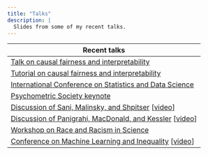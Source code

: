 ```yaml
---
title: "Talks"
description: |
  Slides from some of my recent talks.
---
```


| Recent talks                                                                                                                                                                         |
|--------------------------------------------------------------------------------------------------------------------------------------------------------------------------------------|
| [Talk on causal fairness and  interpretability](./talks/fairness/slides/causal_fairness_and_IML.html)                                                                                    |
| [Tutorial on causal fairness and  interpretability](./talks/fairness/slides/tutorial.html)                                                                                    |
| [International Conference on Statistics and Data Science](./talks/fairness/slides/ICSDS2022.html)                                                                                    |
| [Psychometric Society keynote](./talks/fairness/slides/IMPS2022.html)                                                                                                                |
| [Discussion of Sani, Malinsky, and Shpitser](https://drive.google.com/file/d/1s829R-mS4ndGtWQyWxffR-xKv4W32avd/view) \[[video](https://youtu.be/itnR1xVS4YI)\]                       |
| [Discussion of Panigrahi, MacDonald, and Kessler](./talks/misc_slides/Panigrahi_discussion.html) \[[video](https://drive.google.com/file/d/12s6xznkdTOBqXqPsZAmL338bf-jXopnX/view)\] |
| [Workshop on Race and Racism in Science](./talks/2021-05-04-workshop-on-race-and-racism-in-science/slides/AIbias.html)                                                               |
| [Conference on Machine Learning and Inequality](./talks/2021-04-18-conference-on-machine-learning-and-inequality/slides/causal.html) \[[video](https://youtu.be/0xju3pEbPFE)\]       |
